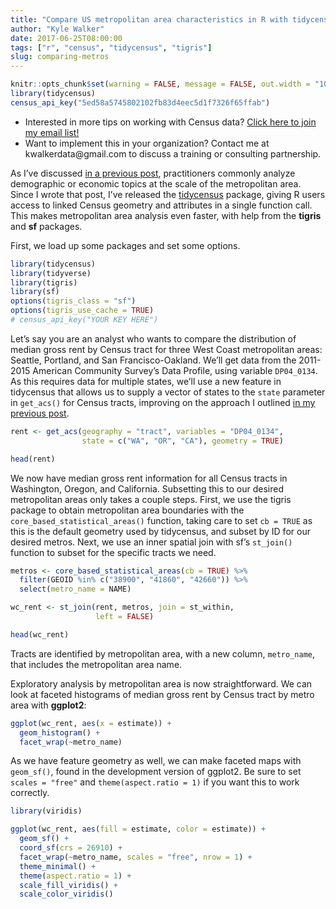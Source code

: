 ```yaml
---
title: "Compare US metropolitan area characteristics in R with tidycensus and tigris"
author: "Kyle Walker"
date: 2017-06-25T08:00:00
tags: ["r", "census", "tidycensus", "tigris"]
slug: comparing-metros
---
```


```r
knitr::opts_chunk$set(warning = FALSE, message = FALSE, out.width = "100%")
library(tidycensus)
census_api_key("5ed58a5745802102fb83d4eec5d1f7326f65ffab")
```

* Interested in more tips on working with Census data? [Click here to join my email list!](http://eepurl.com/cPGKZD)
* Want to implement this in your organization? Contact me at kwalkerdata@gmail.com to discuss a training or consulting partnership.  

As I've discussed [in a previous post](https://walkerke.github.io/2017/05/tigris-metros/), practitioners commonly analyze demographic or economic topics at the scale of the metropolitan area.  Since I wrote that post, I've released the [tidycensus](https://walkerke.github.io/tidycensus) package, giving R users access to linked Census geometry and attributes in a single function call.  This makes metropolitan area analysis even faster, with help from the __tigris__ and __sf__ packages.    

First, we load up some packages and set some options.  


```r
library(tidycensus)
library(tidyverse)
library(tigris)
library(sf)
options(tigris_class = "sf")
options(tigris_use_cache = TRUE)
# census_api_key("YOUR KEY HERE")
```


Let's say you are an analyst who wants to compare the distribution of median gross rent by Census tract for three West Coast metropolitan areas: Seattle, Portland, and San Francisco-Oakland.  We'll get data from the 2011-2015 American Community Survey's Data Profile, using variable `DP04_0134`.  As this requires data for multiple states, we'll use a new feature in tidycensus that allows us to supply a vector of states to the `state` parameter in `get_acs()` for Census tracts, improving on the approach I outlined [in my previous post](http://walkerke.github.io/2017/05/tidycensus-every-tract/).  

```r
rent <- get_acs(geography = "tract", variables = "DP04_0134", 
                state = c("WA", "OR", "CA"), geometry = TRUE)

head(rent)

```


We now have median gross rent information for all Census tracts in Washington, Oregon, and California.  Subsetting this to our desired metropolitan areas only takes a couple steps.  First, we use the tigris package to obtain metropolitan area boundaries with the `core_based_statistical_areas()` function, taking care to set `cb = TRUE` as this is the default geometry used by tidycensus, and subset by ID for our desired metros.  Next, we use an inner spatial join with sf's `st_join()` function to subset for the specific tracts we need.  

```r
metros <- core_based_statistical_areas(cb = TRUE) %>%
  filter(GEOID %in% c("38900", "41860", "42660")) %>%
  select(metro_name = NAME)

wc_rent <- st_join(rent, metros, join = st_within, 
                   left = FALSE) 

head(wc_rent)

```

Tracts are identified by metropolitan area, with a new column, `metro_name`, that includes the metropolitan area name.  

Exploratory analysis by metropolitan area is now straightforward.  We can look at faceted histograms of median gross rent by Census tract by metro area with __ggplot2__: 

```r
ggplot(wc_rent, aes(x = estimate)) + 
  geom_histogram() + 
  facet_wrap(~metro_name)

```

As we have feature geometry as well, we can make faceted maps with `geom_sf()`, found in the development version of ggplot2.  Be sure to set `scales = "free"` and `theme(aspect.ratio = 1)` if you want this to work correctly.   

```r
library(viridis)

ggplot(wc_rent, aes(fill = estimate, color = estimate)) + 
  geom_sf() + 
  coord_sf(crs = 26910) + 
  facet_wrap(~metro_name, scales = "free", nrow = 1) + 
  theme_minimal() + 
  theme(aspect.ratio = 1) + 
  scale_fill_viridis() + 
  scale_color_viridis()
  
```



